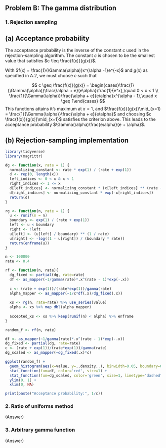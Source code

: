 ## Problem B: The gamma distribution


### 1. Rejection sampling

## (a) Acceptance probability

The acceptance probability is the inverse of the constant $c$ used in the rejection-sampling algorithm. The constant $c$ is chosen to be the smallest value that satisfies $c \leq \frac{f(x)}{g(x)}$. 

With $f(x) = \frac{1}{\Gamma(\alpha)}x^{\alpha -1}e^{-x}$ and $g(x)$ as specified in A.2, we must choose $c$ such that

$$
c \geq \frac{f(x)}{g(x)} = \begin{cases}\frac{1}{\Gamma(\alpha)}\frac{\alpha + e}{e\alpha}\frac{1}{e^x},\quad 0 < x < 1 \\ 
\frac{1}{\Gamma(\alpha)}\frac{\alpha + e}{e\alpha}x^{\alpha - 1},\quad x \geq 1\end{cases}
$$
This functions attains it's maximum at $x=1$, and $\frac{f(x)}{g(x)}\mid_{x=1} = \frac{1}{\Gamma(\alpha)}\frac{\alpha + e}{e\alpha}$ and choosing $c \frac{f(x)}{g(x)}\mid_{x=1}$ satisfies the criterion above. This leads to the acceptance probability $\Gamma(\alpha)\frac{e\alpha}{e + \alpha}$.

## (b) Rejection-sampling implementation


```r
library(tidyverse)
library(magrittr)

dg <- function(x, rate = 1) {
  normalizing_constant <- rate * exp(1) / (rate + exp(1))
  d <- rep(0, length(x))
  left_indices <- 0 < x & x < 1
  right_indices <- 1 <= x
  d[left_indices] <- normalizing_constant * (x[left_indices] ** (rate - 1))
  d[right_indices] <- normalizing_constant * exp(-x[right_indices])
  return(d)
}

rg <- function(n, rate = 1) {
  u <- runif(n = n)
  boundary <- exp(1) / (rate + exp(1))
  left <- u < boundary
  right <- !left
  u[left] <- (u[left] / boundary) ** (1 / rate)
  u[right] <- -log((1 - u[right]) / (boundary * rate))
  return(enframe(u))
}

n <- 100000
rate <- 0.4

rf <- function(n, rate){
  dg_fixed <- partial(dg, rate=rate)
  df <- as_mapper(~1/gamma(rate)*.x^(rate - 1)*exp(-.x))
  
  c <- (rate + exp(1))/(rate*exp(1))/gamma(rate)
  alpha_mapper <- as_mapper(~1/c*df(.x)/dg_fixed(.x))
  
  xs <- rg(n, rate=rate) %>% use_series(value)
  alpha <- xs %>% map_dbl(alpha_mapper)
  
  accepted_xs <- xs %>% keep(runif(n) < alpha) %>% enframe
}

random_f <- rf(n, rate)

df <- as_mapper(~1/gamma(rate)*.x^(rate - 1)*exp(-.x))
dg_fixed <- partial(dg, rate=rate)
c <- (rate + exp(1))/(rate*exp(1))/gamma(rate)
dg_scaled <- as_mapper(~dg_fixed(.x)*c)

ggplot(random_f) +
  geom_histogram(aes(x=value, y=..density..), binwidth=0.05, boundary=0) + 
  stat_function(fun=df, color='red', size=1) + 
  stat_function(fun=dg_scaled, color='green', size=1, linetype="dashed") + 
  ylim(0, 1) +
  xlim(0, NA)

print(paste("Acceptance probability:", 1/c))

```



### 2. Ratio of uniforms method

(Answer)


### 3. Arbitrary gamma function

(Answer)
